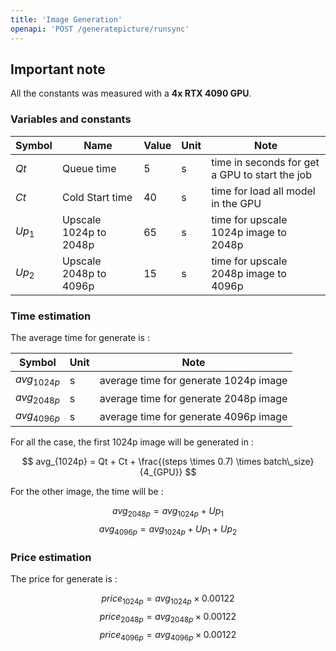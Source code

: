 ```yaml
---
title: 'Image Generation'
openapi: 'POST /generatepicture/runsync'
---
```


## Important note
All the constants was measured with a **4x RTX 4090 GPU**.

### Variables and constants

| Symbol | Name                           | Value | Unit | Note |
| -------- | ------------------------------------- | -------- | ------------------------------------- | -------- |
| $Qt$     | Queue time                     | 5 | s | time in seconds for get a GPU to start the job |
| $Ct$     | Cold Start time                     | 40 | s | time for load all model in the GPU |
| $Up_{1}$     | Upscale 1024p to 2048p                     | 65 | s | time for upscale 1024p image to 2048p |
| $Up_{2}$     | Upscale 2048p to 4096p                     | 15 | s | time for upscale 2048p image to 4096p |

### Time estimation 
The average time for generate is : 

| Symbol | Unit                           | Note |
| -------- | ------------------------------------- | -------- |
| $avg_{1024p}$     | s                     | average time for generate 1024p image |
| $avg_{2048p}$     | s                     | average time for generate 2048p image |
| $avg_{4096p}$     | s                     | average time for generate 4096p image |

For all the case, the first 1024p image will be generated in :

$$
avg_{1024p} = Qt + Ct + \frac{(steps \times 0.7) \times batch\_size}{4_{GPU}}
$$

For the other image, the time will be :

$$
avg_{2048p} = avg_{1024p} + Up_{1}
$$
$$
avg_{4096p} = avg_{1024p} + Up_{1} + Up_{2}
$$

### Price estimation

The price for generate is :

$$
price_{1024p} = avg_{1024p} \times 0.00122
$$
$$
price_{2048p} = avg_{2048p} \times 0.00122
$$
$$
price_{4096p} = avg_{4096p} \times 0.00122
$$